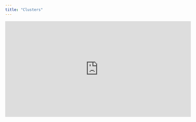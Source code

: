 ```yaml
---
title: "Clusters"
---
```



<iframe
  width="600"
  height="310"
  src="https://d8ts56gtwtyh1.cloudfront.net/docs/warehouse/clusters.mp4"
  title="YouTube video player"
  frameborder="0"
  allow="accelerometer; autoplay; muted"
  allowfullscreen
  autoplay
  muted
></iframe>